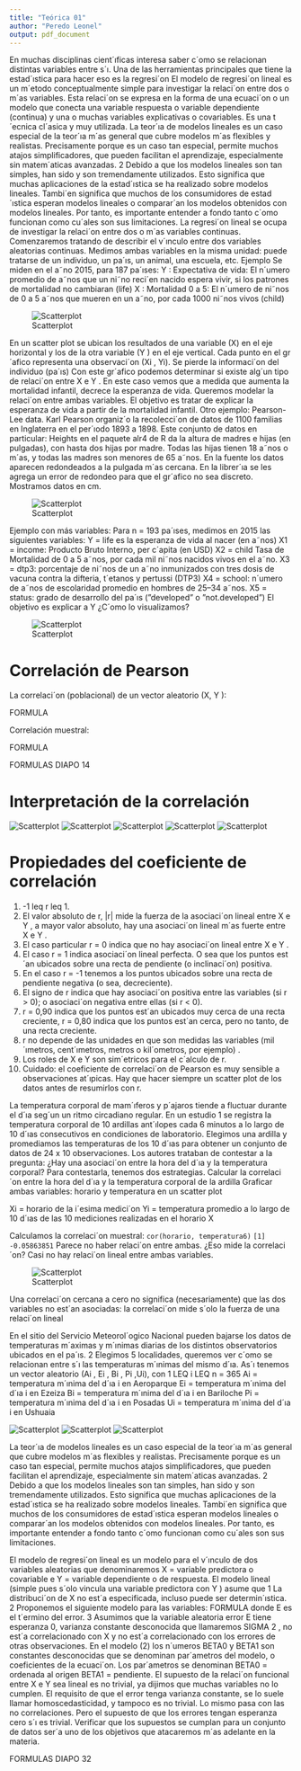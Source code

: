 ```yaml
---
title: "Teórica 01"
author: "Peredo Leonel"
output: pdf_document
---
```

En muchas disciplinas cient´ıficas interesa saber c´omo se relacionan
distintas variables entre s´ı. Una de las herramientas principales que tiene la
estad´ıstica para hacer eso es la regresi´on
El modelo de regresi´on lineal es un m´etodo conceptualmente simple para
investigar la relaci´on entre dos o m´as variables. Esta relaci´on se expresa en
la forma de una ecuaci´on o un modelo que conecta una variable respuesta
o variable dependiente (continua) y una o muchas variables explicativas o
covariables. Es una t´ecnica cl´asica y muy utilizada.
La teor´ıa de modelos lineales es un caso especial de la teor´ıa m´as
general que cubre modelos m´as flexibles y realistas. Precisamente
porque es un caso tan especial, permite muchos atajos
simplificadores, que pueden facilitan el aprendizaje, especialmente sin
matem´aticas avanzadas.
2 Debido a que los modelos lineales son tan simples, han sido y son
tremendamente utilizados. Esto significa que muchas aplicaciones de
la estad´ıstica se ha realizado sobre modelos lineales. Tambi´en significa
que muchos de los consumidores de estad´ıstica esperan modelos
lineales o comparar´an los modelos obtenidos con modelos lineales. Por
tanto, es importante entender a fondo tanto c´omo funcionan como
cu´ales son sus limitaciones.
La regresi´on lineal se ocupa de investigar la relaci´on entre dos o m´as
variables continuas.
Comenzaremos tratando de describir el v´ınculo entre dos variables
aleatorias continuas. Medimos ambas variables en la misma unidad: puede
tratarse de un individuo, un pa´ıs, un animal, una escuela, etc.
Ejemplo Se miden en el a˜no 2015, para 187 pa´ıses:
Y : Expectativa de vida: El n´umero promedio de a˜nos que un ni˜no reci´en
nacido espera vivir, si los patrones de mortalidad no cambiaran (life)
X : Mortalidad 0 a 5: El n´umero de ni˜nos de 0 a 5 a˜nos que mueren en
un a˜no, por cada 1000 ni˜nos vivos (child)



![Scatterplot]("./images/Grafico01.png")

En un scatter plot se ubican los resultados de una variable (X) en el eje
horizontal y los de la otra variable (Y ) en el eje vertical. Cada punto en el
gr´afico representa una observaci´on (Xi
, Yi).
Se pierde la informaci´on del individuo (pa´ıs) Con este gr´afico podemos
determinar si existe alg´un tipo de relaci´on entre X e Y .
En este caso vemos que a medida que aumenta la mortalidad infantil,
decrece la esperanza de vida. Queremos modelar la relaci´on entre ambas
variables. El objetivo es tratar de explicar la esperanza de vida a partir de
la mortalidad infantil.
Otro ejemplo: Pearson-Lee data.
Karl Pearson organiz´o la recolecci´on de datos de 1100 familias en Inglaterra
en el per´ıodo 1893 a 1898. Este conjunto de datos en particular: Heights
en el paquete alr4 de R da la altura de madres e hijas (en pulgadas), con
hasta dos hijas por madre. Todas las hijas tienen 18 a˜nos o m´as, y todas
las madres son menores de 65 a˜nos. En la fuente los datos aparecen
redondeados a la pulgada m´as cercana. En la librer´ıa se les agrega un error
de redondeo para que el gr´afico no sea discreto. Mostramos datos en cm.

![Scatterplot]("./images/Grafico02.png")

Ejemplo con más variables:
Para n = 193 pa´ıses, medimos en 2015 las siguientes variables:
Y = life es la esperanza de vida al nacer (en a˜nos)
X1 = income: Producto Bruto Interno, per c´apita (en USD)
X2 = child Tasa de Mortalidad de 0 a 5 a˜nos, por cada mil ni˜nos
nacidos vivos en el a˜no.
X3 = dtp3: porcentaje de ni˜nos de un a˜no inmunizados con tres dosis
de vacuna contra la difteria, t´etanos y pertussi (DTP3)
X4 = school: n´umero de a˜nos de escolaridad promedio en hombres de
25–34 a˜nos.
X5 = status: grado de desarrollo del pa´ıs (”developed” o
”not.developed”)
El objetivo es explicar a Y ¿C´omo lo visualizamos?

![Scatterplot]("./images/Grafico03.png")

# Correlación de Pearson

La correlaci´on (poblacional) de un vector aleatorio (X, Y ):

FORMULA

Correlación muestral:

FORMULA

FORMULAS DIAPO 14

# Interpretación de la correlación

![Scatterplot]("./images/Grafico04.png")
![Scatterplot]("./images/Grafico05.png")
![Scatterplot]("./images/Grafico06.png")
![Scatterplot]("./images/Grafico07.png")
![Scatterplot]("./images/Grafico08.png")

# Propiedades del coeficiente de correlación

1. -1 leq r leq 1.
2. El valor absoluto de r, |r| mide la fuerza de la asociaci´on lineal entre
X e Y , a mayor valor absoluto, hay una asociaci´on lineal m´as fuerte
entre X e Y .
3. El caso particular r = 0 indica que no hay asociaci´on lineal entre X e
Y .
4. El caso r = 1 indica asociaci´on lineal perfecta. O sea que los puntos
est´an ubicados sobre una recta de pendiente (o inclinaci´on) positiva.
5. En el caso r = -1 tenemos a los puntos ubicados sobre una recta de
pendiente negativa (o sea, decreciente).
6. El signo de r indica que hay asociaci´on positiva entre las variables (si
r > 0); o asociaci´on negativa entre ellas (si r < 0).
7. r = 0,90 indica que los puntos est´an ubicados muy cerca de una recta
creciente, r = 0,80 indica que los puntos est´an cerca, pero no tanto,
de una recta creciente.
8. r no depende de las unidades en que son medidas las variables
(mil´ımetros, cent´ımetros, metros o kil´ometros, por ejemplo) .
9. Los roles de X e Y son sim´etricos para el c´alculo de r.
10. Cuidado: el coeficiente de correlaci´on de Pearson es muy sensible a
observaciones at´ıpicas. Hay que hacer siempre un scatter plot de los
datos antes de resumirlos con r.

La temperatura corporal de mam´ıferos y p´ajaros tiende a fluctuar durante
el d´ıa seg´un un ritmo circadiano regular. En un estudio 1
se registra la
temperatura corporal de 10 ardillas ant´ılopes cada 6 minutos a lo largo de
10 d´ıas consecutivos en condiciones de laboratorio. Elegimos una ardilla y
promediamos las temperaturas de los 10 d´ıas para obtener un conjunto de
datos de 24 x 10 observaciones. Los autores trataban de contestar a la
pregunta:
¿Hay una asociaci´on entre la hora del d´ıa y la temperatura corporal?
Para contestarla, tenemos dos estrategias.
Calcular la correlaci´on entre la hora del d´ıa y la temperatura corporal
de la ardilla
Graficar ambas variables: horario y temperatura en un scatter plot

Xi = horario de la i´esima medici´on
Yi = temperatura promedio a lo largo de 10 d´ıas de las 10 mediciones
realizadas en el horario X

Calculamos la correlaci´on muestral:
`cor(horario, temperatura6)`
`[1] -0.05863851`
Parece no haber relaci´on entre ambas. ¿Eso mide la correlaci´on? Casi no
hay relaci´on lineal entre ambas variables.

![Scatterplot]("./images/Grafico09.png")

Una
correlaci´on cercana a cero no significa (necesariamente) que las dos variables no
est´an asociadas: la correlaci´on mide s´olo la fuerza de una relaci´on lineal

En el sitio del Servicio Meteorol´ogico Nacional pueden bajarse los datos de
temperaturas m´aximas y m´ınimas diarias de los distintos observatorios
ubicados en el pa´ıs. 2 Elegimos 5 localidades, queremos ver c´omo se
relacionan entre s´ı las temperaturas m´ınimas del mismo d´ıa. As´ı tenemos
un vector aleatorio (Ai
, Ei
, Bi
, Pi
,Ui), con 1 LEQ i LEQ n = 365
Ai = temperatura m´ınima del d´ıa i en Aeroparque
Ei = temperatura m´ınima del d´ıa i en Ezeiza
Bi = temperatura m´ınima del d´ıa i en Bariloche
Pi = temperatura m´ınima del d´ıa i en Posadas
Ui = temperatura m´ınima del d´ıa i en Ushuaia

![Scatterplot]("./images/Grafico10.png")
![Scatterplot]("./images/Grafico11.png")
![Scatterplot]("./images/Grafico12.png")

La teor´ıa de modelos lineales es un caso especial de la teor´ıa m´as
general que cubre modelos m´as flexibles y realistas. Precisamente
porque es un caso tan especial, permite muchos atajos
simplificadores, que pueden facilitan el aprendizaje, especialmente sin
matem´aticas avanzadas.
2 Debido a que los modelos lineales son tan simples, han sido y son
tremendamente utilizados. Esto significa que muchas aplicaciones de
la estad´ıstica se ha realizado sobre modelos lineales. Tambi´en significa
que muchos de los consumidores de estad´ıstica esperan modelos
lineales o comparar´an los modelos obtenidos con modelos lineales. Por
tanto, es importante entender a fondo tanto c´omo funcionan como
cu´ales son sus limitaciones.

El modelo de regresi´on lineal es un modelo para el v´ınculo de dos variables
aleatorias que denominaremos X = variable predictora o covariable e Y =
variable dependiente o de respuesta. El modelo lineal (simple pues s´olo
vincula una variable predictora con Y ) asume que
1 La distribuci´on de X no est´a especificada, incluso puede ser
determin´ıstica.
2 Proponemos el siguiente modelo para las variables:
FORMULA
donde E es el t´ermino del error.
3 Asumimos que la variable aleatoria error E tiene esperanza 0, varianza
constante desconocida que llamaremos SIGMA
2
, no est´a correlacionado con
X y no est´a correlacionado con los errores de otras observaciones.
En el modelo (2) los n´umeros BETA0 y BETA1 son constantes desconocidas que se
denominan par´ametros del modelo, o coeficientes de la ecuaci´on.
Los par´ametros se denominan
BETA0 = ordenada al origen
BETA1 = pendiente.
El supuesto de la relaci´on funcional entre X e Y sea lineal es no trivial, ya
dijimos que muchas variables no lo cumplen. El requisito de que el error
tenga varianza constante, se lo suele llamar homoscedasticidad, y tampoco
es no trivial. Lo mismo pasa con las no correlaciones. Pero el supuesto de
que los errores tengan esperanza cero s´ı es trivial.
Verificar que los supuestos se cumplan para un conjunto de datos ser´a uno
de los objetivos que atacaremos m´as adelante en la materia.

FORMULAS DIAPO 32

